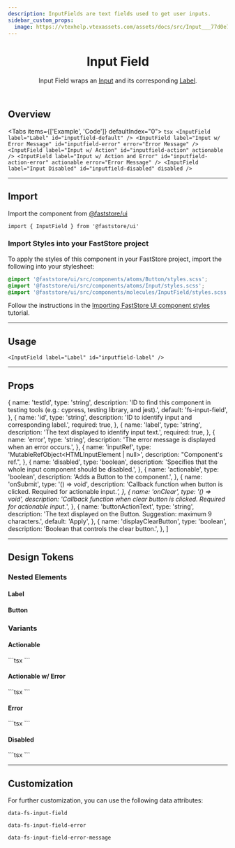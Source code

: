 ```yaml
---
description: InputFields are text fields used to get user inputs.
sidebar_custom_props:
  image: https://vtexhelp.vtexassets.com/assets/docs/src/Input___77d0e7a8079b7d310e8223dd9e1994f6.png
---
```



<header>

# Input Field

Input Field wraps an [Input](/components/atoms/input) and its corresponding [Label](/components/atoms/label).

</header>

## Overview

<Tabs items={['Example', 'Code']} defaultIndex="0">
  <Tab>
    <OverviewSection direction="column">
      <InputField label="Label" id="inputfield-default" />
      <InputField
        label="Input w/ Error Message"
        id="inputfield-error"
        error="Error Message"
      />
      <InputField label="Input w/ Action" id="inputfield-action" actionable />
      <InputField
        label="Input w/ Action and Error"
        id="inputfield-action-error"
        actionable
        error="Error Message"
      />
      <InputField label="Input Disabled" id="inputfield-disabled" disabled />
    </OverviewSection>
  </Tab>
  <Tab>
    ```tsx
    <InputField label="Label" id="inputfield-default" />
    <InputField
      label="Input w/ Error Message"
      id="inputfield-error"
      error="Error Message"
    />
    <InputField label="Input w/ Action" id="inputfield-action" actionable />
    <InputField
      label="Input w/ Action and Error"
      id="inputfield-action-error"
      actionable
      error="Error Message"
    />
    <InputField label="Input Disabled" id="inputfield-disabled" disabled />
    ```
  </Tab>
</Tabs>

---

## Import

Import the component from [@faststore/ui](/../components)

```tsx
import { InputField } from '@faststore/ui'
```

### Import Styles into your FastStore project

To apply the styles of this component in your FastStore project, import the following into your stylesheet:

```scss copy
@import '@faststore/ui/src/components/atoms/Button/styles.scss';
@import '@faststore/ui/src/components/atoms/Input/styles.scss';
@import '@faststore/ui/src/components/molecules/InputField/styles.scss';
```

Follow the instructions in the [Importing FastStore UI component styles](/docs/customizing/importing-styles-to-faststore-ui-components) tutorial.

---

## Usage

<OverviewSection>
  <InputField label="Label" id="inputfield-label" />
</OverviewSection>

```tsx
<InputField label="Label" id="inputfield-label" />
```

---

## Props

  {
    name: 'testId',
    type: 'string',
    description:
      'ID to find this component in testing tools (e.g.: cypress, testing library, and jest).',
    default: 'fs-input-field',
  },
  {
    name: 'id',
    type: 'string',
    description: 'ID to identify input and corresponding label.',
    required: true,
  },
  {
    name: 'label',
    type: 'string',
    description: 'The text displayed to identify input text.',
    required: true,
  },
  {
    name: 'error',
    type: 'string',
    description: 'The error message is displayed when an error occurs.',
  },
  {
    name: 'inputRef',
    type: 'MutableRefObject<HTMLInputElement | null>',
    description: "Component's ref.",
  },
  {
    name: 'disabled',
    type: 'boolean',
    description: 'Specifies that the whole input component should be disabled.',
  },
  {
    name: 'actionable',
    type: 'boolean',
    description: 'Adds a Button to the component.',
  },
  {
    name: 'onSubmit',
    type: '() => void',
    description:
      'Callback function when button is clicked. Required for actionable input.*',
  },
  {
    name: 'onClear',
    type: '() => void',
    description:
      'Callback function when clear button is clicked. Required for actionable input.*',
  },
  {
    name: 'buttonActionText',
    type: 'string',
    description:
      'The text displayed on the Button. Suggestion: maximum 9 characters.',
    default: 'Apply',
  },
  {
    name: 'displayClearButton',
    type: 'boolean',
    description: 'Boolean that controls the clear button.',
  },
]

<PropsSection propsList={propsInputField} />

---

## Design Tokens

<TokenTable>
  <TokenRow
    token="--fs-input-field-padding"
    value="var(--fs-spacing-2) var(--fs-spacing-2) 0"
  />
  <TokenRow
    token="--fs-input-field-color"
    value="var(--fs-color-text)"
    isColor
  />
  <TokenRow token="--fs-input-field-size" value="var(--fs-text-size-body)" />
  <TokenRow
    token="--fs-input-field-border-color"
    value="var(--fs-border-color)"
    isColor
  />
  <TokenDivider />
  <TokenRow
    token="--fs-input-field-transition-function"
    value="var(--fs-transition-function)"
  />
  <TokenRow
    token="--fs-input-field-transition-property"
    value="var(--fs-transition-property)"
  />
  <TokenRow
    token="--fs-input-field-transition-timing"
    value="var(--fs-transition-timing)"
  />
</TokenTable>

### Nested Elements

#### Label

<TokenTable>
  <TokenRow token="--fs-input-field-label-padding" value="0 var(--fs-spacing-2)" />
  <TokenRow
    token="--fs-input-field-label-color"
    value="var(--fs-color-text-light)"
    isColor
  />
  <TokenRow token="--fs-input-field-label-size" value="var(--fs-text-size-tiny)" />
</TokenTable>

#### Button

<TokenTable>
  <TokenRow token="--fs-input-field-button-height" value="var(--fs-control-tap-size)" />
</TokenTable>

### Variants

#### Actionable

<OverviewSection>
  <InputField label="Input w/ Action" id="inputfield-action" actionable />
</OverviewSection>
```tsx
<InputField label="Input w/ Action" id="inputfield-action" actionable />
```

#### Actionable w/ Error

<OverviewSection>
  <InputField
    label="Input w/ Error Message"
    id="inputfield-error"
    error="Error Message"
  />
</OverviewSection>
```tsx
<InputField
  label="Input w/ Error Message"
  id="inputfield-error"
  error="Error Message"
/>
```

#### Error

<OverviewSection>
  <InputField
    label="Input w/ Action and Error"
    id="inputfield-action-error"
    actionable
    error="Error Message"
  />
</OverviewSection>
```tsx
<InputField
  label="Input w/ Action and Error"
  id="inputfield-action-error"
  actionable
  error="Error Message"
/>
```

<TokenTable>
   <TokenRow
    token="--fs-input-error-message-margin-top"
    value="var(--fs-spacing-0)"
  />
  <TokenRow
    token="--fs-input-error-message-size"
    value="var(--fs-text-size-legend)"
  />
  <TokenRow token="--fs-input-error-message-line-height" value="1.1" />
  <TokenRow
    token="--fs-input-error-message-color"
    value="var(--fs-color-danger-text)"
    isColor
  />

  <TokenDivider />
  <TokenRow
    token="--fs-input-error-border-color"
    value="var(--fs-color-danger-border)"
    isColor
  />
  <TokenRow
    token="--fs-input-error-box-shadow"
    value="0 0 0 var(--fs-border-width) var(--fs-input-error-border-color)"
  />
  <TokenRow
    token="--fs-input-error-focus-ring"
    value="var(--fs-color-focus-ring-danger)"
    isColor
  />
</TokenTable>

#### Disabled

<OverviewSection>
  <InputField label="Input Disabled" id="inputfield-disabled" disabled />
</OverviewSection>
```tsx
<InputField label="Input Disabled" id="inputfield-disabled" disabled />
```

<TokenTable>
  <TokenRow
    token="--fs-input-disabled-bkg-color"
    value="var(--fs-color-disabled-bkg)"
    isColor
  />
  <TokenRow
    token="--fs-input-disabled-text-color"
    value="var(--fs-color-disabled-text)"
    isColor
  />
  <TokenRow
    token="--fs-input-disabled-border-width"
    value="var(--fs-border-width)"
  />
  <TokenRow
    token="--fs-input-disabled-border-color"
    value="var(--fs-border-color)"
    isColor
  />
</TokenTable>

---

## Customization

For further customization, you can use the following data attributes:

`data-fs-input-field`

`data-fs-input-field-error`

`data-fs-input-field-error-message`
